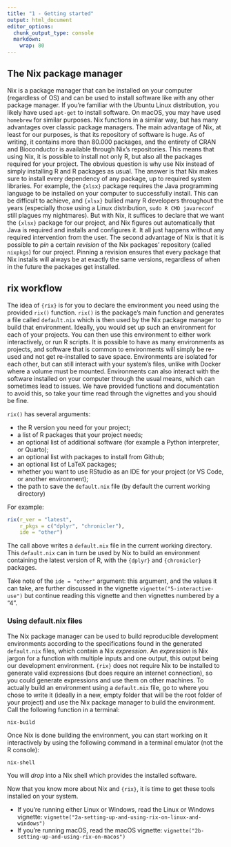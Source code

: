 ```yaml
---
title: "1 - Getting started"
output: html_document
editor_options:
  chunk_output_type: console
  markdown: 
    wrap: 80
---
```


## The Nix package manager

Nix is a package manager that can be installed on your computer (regardless of
OS) and can be used to install software like with any other package manager. If
you're familiar with the Ubuntu Linux distribution, you likely have used
`apt-get` to install software. On macOS, you may have used `homebrew` for
similar purposes. Nix functions in a similar way, but has many advantages over
classic package managers. The main advantage of Nix, at least for our purposes,
is that its repository of software is huge. As of writing, it contains more than
80.000 packages, and the entirety of CRAN and Bioconductor is available through
Nix's repositories. This means that using Nix, it is possible to install not
only R, but also all the packages required for your project. The obvious
question is why use Nix instead of simply installing R and R packages as usual.
The answer is that Nix makes sure to install every dependency of any package, up
to required system libraries. For example, the `{xlsx}` package requires the
Java programming language to be installed on your computer to successfully
install. This can be difficult to achieve, and `{xlsx}` bullied many R
developers throughout the years (especially those using a Linux distribution,
`sudo R CMD javareconf` still plagues my nightmares). But with Nix, it suffices
to declare that we want the `{xlsx}` package for our project, and Nix figures
out automatically that Java is required and installs and configures it. It all
just happens without any required intervention from the user. The second
advantage of Nix is that it is possible to *pin* a certain *revision* of the Nix
packages' repository (called `nixpkgs`) for our project. Pinning a revision
ensures that every package that Nix installs will always be at exactly the same
versions, regardless of when in the future the packages get installed.

## rix workflow

The idea of `{rix}` is for you to declare the environment you need using the
provided `rix()` function. `rix()` is the package’s main function and generates
a file called `default.nix` which is then used by the Nix package manager to
build that environment. Ideally, you would set up such an environment for each
of your projects. You can then use this environment to either work
interactively, or run R scripts. It is possible to have as many environments as
projects, and software that is common to environments will simply be re-used and
not get re-installed to save space. Environments are isolated for each other,
but can still interact with your system's files, unlike with Docker where a
volume must be mounted. Environments can also interact with the software
installed on your computer through the usual means, which can sometimes lead to
issues. We have provided functions and documentation to avoid this, so take your
time read through the vignettes and you should be fine.

`rix()` has several arguments:

- the R version you need for your project;
- a list of R packages that your project needs;
- an optional list of additional software (for example a Python interpreter, or Quarto);
- an optional list with packages to install from Github;
- an optional list of LaTeX packages;
- whether you want to use RStudio as an IDE for your project (or VS Code, or another environment);
- the path to save the `default.nix` file (by default the current working directory)

For example:

```r
rix(r_ver = "latest",
    r_pkgs = c("dplyr", "chronicler"),
    ide = "other")
```

The call above writes a `default.nix` file in the current working directory.
This `default.nix` can in turn be used by Nix to build an environment containing
the latest version of R, with the `{dplyr}` and `{chronicler}` packages.

Take note of the `ide = "other"` argument: this argument, and the values it
can take, are further discussed in the vignette `vignette("5-interactive-use")`
but continue reading this vignette and then vignettes numbered by a "4".

### Using default.nix files

The Nix package manager can be used to build reproducible development
environments according to the specifications found in the generated
`default.nix` files, which contain a Nix *expression*. An *expression* is Nix
jargon for a function with multiple inputs and one output, this output being our
development environment. `{rix}` does not require Nix to be installed to
generate valid expressions (but does require an internet connection), so you
could generate expressions and use them on other machines. To actually build an
environment using a `default.nix` file, go to where you chose to write it
(ideally in a new, empty folder that will be the root folder of your project)
and use the Nix package manager to build the environment. Call the following
function in a terminal:

```
nix-build
```

Once Nix is done building the environment, you can start working on it
interactively by using the following command in a terminal emulator (not the R
console):

```
nix-shell
```

You will *drop* into a Nix shell which provides the installed software.

Now that you know more about Nix and `{rix}`, it is time to get these tools
installed on your system.

- If you’re running either Linux or Windows, read the Linux or Windows vignette: `vignette("2a-setting-up-and-using-rix-on-linux-and-windows")`
- If you’re running macOS, read the macOS vignette: `vignette("2b-setting-up-and-using-rix-on-macos")`

